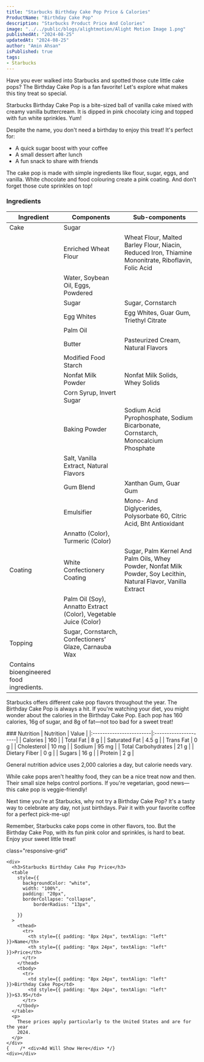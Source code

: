 ```yaml
---
title: "Starbucks Birthday Cake Pop Price & Calories"
ProductName: "Birthday Cake Pop" 
description: "Starbucks Product Price And Colories"
image: "../../public/blogs/alightmotion/Alight Motion Image 1.png"
publishedAt: "2024-08-25"
updatedAt: "2024-08-25"
author: "Amin Ahsan"
isPublished: true
tags:
- Starbucks
---
```


Have you ever walked into Starbucks and spotted those cute little cake pops? The Birthday Cake Pop is a fan favorite! Let's explore what makes this tiny treat so special.

Starbucks Birthday Cake Pop is a bite-sized ball of vanilla cake mixed with creamy vanilla buttercream. It is dipped in pink chocolaty icing and topped with fun white sprinkles. Yum!

Despite the name, you don't need a birthday to enjoy this treat! It's perfect for:
- A quick sugar boost with your coffee
- A small dessert after lunch
- A fun snack to share with friends

The cake pop is made with simple ingredients like flour, sugar, eggs, and vanilla. White chocolate and food colouring create a pink coating. And don’t forget those cute sprinkles on top!
<div className="table-container2">
<style jsx>{`
  .table-container {
    overflow-x: auto;
    position: relative;
  }
  .table-container table {
    border-collapse: collapse;
    width: 30%;
  }
  .table-container th,
  .table-container td {
    border: 1px solid #ddd;
    padding: 2px;
    min-width: 30px;
    font-size: 11px;
  }
  .table-container th:first-child,
  .table-container td:first-child {
    position: sticky;
    left: 0;
    background-color: white;
    z-index: 1;
  }
  @media (max-width: 768px) {
    .table-container th:not(:first-child),
    .table-container td:not(:first-child) {
      min-width: 50px;
    }
  }
`}</style>


### Ingredients

| Ingredient              | Components                                   | Sub-components  |
|-------------------------|----------------------------------------------|-----------------|
| Cake                    | Sugar                                        |                 |
|                         | Enriched Wheat Flour                         | Wheat Flour, Malted Barley Flour, Niacin, Reduced Iron, Thiamine Mononitrate, Riboflavin, Folic Acid                |
|                         | Water, Soybean Oil, Eggs, Powdered           |                 |
|                         | Sugar                                        |Sugar, Cornstarch|
|                         | Egg Whites                                   | Egg Whites, Guar Gum, Triethyl Citrate|
|                         | Palm Oil                                     |                 |
|                         | Butter                                       |Pasteurized Cream, Natural Flavors                 |
|                         | Modified Food Starch                         |                 |
|                         | Nonfat Milk Powder                           | Nonfat Milk Solids, Whey Solids                |
|                         | Corn Syrup, Invert Sugar                     |                 |
|                         |  Baking Powder                               |Sodium Acid Pyrophosphate, Sodium Bicarbonate, Cornstarch, Monocalcium Phosphate                 |
|                         | Salt, Vanilla Extract, Natural Flavors       |                 |
|                         | Gum Blend                                    |Xanthan Gum, Guar Gum|
|                         | Emulsifier                                   | Mono- And Diglycerides, Polysorbate 60, Citric Acid, Bht Antioxidant                |
|                         | Annatto (Color), Turmeric (Color)            |                 |
| Coating                 | White Confectionery Coating                  | Sugar, Palm Kernel And Palm Oils, Whey Powder, Nonfat Milk Powder, Soy Lecithin, Natural Flavor, Vanilla Extract                |
|                         | Palm Oil (Soy), Annatto Extract (Color), Vegetable Juice (Color)                                             |                 |
| Topping                 |Sugar, Cornstarch, Confectioners’ Glaze, Carnauba Wax|                 |
|  Contains bioengineered food ingredients.|                                              |                 |
</div>

Starbucks offers different cake pop flavors throughout the year. The Birthday Cake Pop is always a hit. 
If you're watching your diet, you might wonder about the calories in the Birthday Cake Pop. Each pop has 160 calories, 16g of sugar, and 8g of fat—not too bad for a sweet treat! 
<div className="table-container">
### Nutrition
    | Nutrition               | Value                |  
    |:------------------------|:---------------------|
    | Calories                | 160                  |
    | Total Fat               | 8 g                  |
    | Saturated Fat           | 4.5 g                |
    | Trans Fat               | 0 g                  |
    | Cholesterol             | 10 mg                |
    | Sodium                  | 95 mg                |
    | Total Carbohydrates     | 21 g                 |
    | Dietary Fiber           | 0 g                  |
    | Sugars                  | 16 g                 |
    | Protein                 | 2 g                  |

 General nutrition advice uses 2,000 calories a day, but calorie needs vary.    

While cake pops aren't healthy food, they can be a nice treat now and then. Their small size helps control portions. If you're vegetarian, good news—this cake pop is veggie-friendly!
    </div>

Next time you're at Starbucks, why not try a Birthday Cake Pop? It's a tasty way to celebrate any day, not just birthdays. Pair it with your favorite coffee for a perfect pick-me-up!

Remember, Starbucks cake pops come in other flavors, too. But the Birthday Cake Pop, with its fun pink color and sprinkles, is hard to beat. Enjoy your sweet little treat!

<style jsx>{`
  .table-container {
    overflow-x: auto;
    position: relative;
  }
  .table-container table {
    border-collapse: collapse;
    width: 30%;
  }
  .table-container th,
  .table-container td {
    border: 1px solid #ddd;
    padding: 2px;
    min-width: 30px;
    font-size: 11px;
  }
  .table-container th:first-child,
  .table-container td:first-child {
    position: sticky;
    left: 0;
    background-color: white;
    z-index: 1;
  }
  @media (max-width: 768px) {
    .table-container th:not(:first-child),
    .table-container td:not(:first-child) {
      min-width: 50px;
    }
  }
`}</style>

<style jsx>{`
  .table-container2 {
    overflow-x: auto;
    position: relative;
  }
  .table-container2 table {
    border-collapse: collapse;
    width: 80%;
  }
  .table-container2 th,
  .table-container2 td {
    border: 1px solid #ddd;
    padding: 2px;
    min-width: 30px;
    font-size: 11px;
  }
  .table-container2 th:first-child,
  .table-container2 td:first-child {
    position: sticky;
    left: 0;
    background-color: white;
    z-index: 1;
  }
  @media (max-width: 768px) {
    .table-container2 th:not(:first-child),
    .table-container2 td:not(:first-child) {
      min-width: 50px;
    }
  }
`}</style>
 <style jsx>{`
  @media (min-width: 768px) {
    .responsive-grid {
      display: grid;
      grid-template-columns: 1fr 1fr;
    }
  }
`}</style>

<div
  style={{
    backgroundColor: "#cee3de",
    borderLeft: "3px solid #0c7556",
   padding: "20px",
    paddingTop: "13px", // Add padding to the top
        display: "grid",
        height: "fit-content",
      }} 
      
  class="responsive-grid"

>
    <div>
      <h3>Starbucks Birthday Cake Pop Price</h3>
      <table
        style={{
          backgroundColor: "white",
          width: "100%",
          padding: "20px",
          borderCollapse: "collapse",
              borderRadius: "13px",
          
        }}
      >
        <thead>
          <tr>
            <th style={{ padding: "8px 24px", textAlign: "left" }}>Name</th>
            <th style={{ padding: "8px 24px", textAlign: "left" }}>Price</th>
          </tr>
        </thead>
        <tbody>
          <tr>
            <td style={{ padding: "8px 24px", textAlign: "left" }}>Birthday Cake Pop</td>
            <td style={{ padding: "8px 24px", textAlign: "left" }}>$3.95</td>
          </tr> 
        </tbody>
      </table>
      <p>
        These prices apply particularly to the United States and are for the year
        2024.
      </p>
    </div>
    {    /* <div>Ad Will Show Here</div> */}
    <div></div>
  </div>
